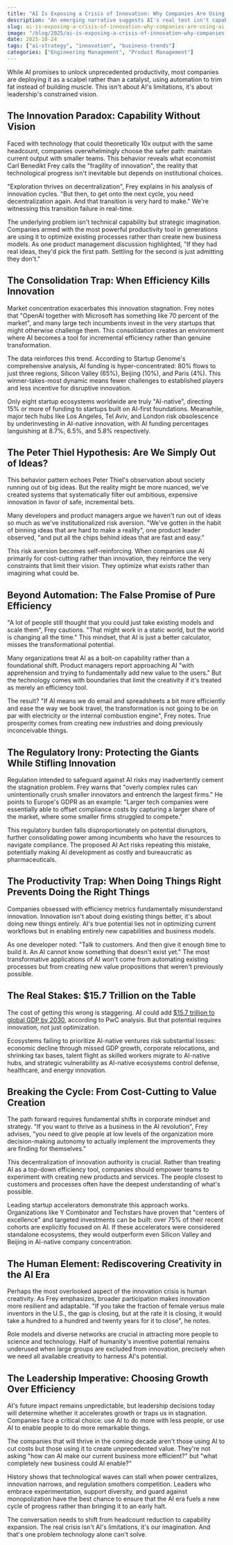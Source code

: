 ```yaml
---
title: "AI Is Exposing a Crisis of Innovation: Why Companies Are Using AI to Downsize, Not Scale"
description: "An emerging narrative suggests AI's real test isn't capability, but corporate imagination. Despite AI enabling massive productivity gains, most companies are using it to cut headcount rather than innovate, exposing a deeper strategic stagnation."
slug: ai-is-exposing-a-crisis-of-innovation-why-companies-are-using-ai-to-downsize-not-scale
image: "/blog/2025/ai-is-exposing-a-crisis-of-innovation-why-companies-are-using-ai-to-downsize-not-scale.webp"
date: 2025-10-24
tags: ["ai-strategy", "innovation", "business-trends"]
categories: ["Engineering Management", "Product Management"]
---
```


While AI promises to unlock unprecedented productivity, most companies are deploying it as a scalpel rather than a catalyst, using automation to trim fat instead of building muscle. This isn't about AI's limitations, it's about leadership's constrained vision.

## The Innovation Paradox: Capability Without Vision

Faced with technology that could theoretically 10x output with the same headcount, companies overwhelmingly choose the safer path: maintain current output with smaller teams. This behavior reveals what economist Carl Benedikt Frey calls the "fragility of innovation", the reality that technological progress isn't inevitable but depends on institutional choices.

"Exploration thrives on decentralization", Frey explains in his analysis of innovation cycles. "But then, to get onto the next cycle, you need decentralization again. And that transition is very hard to make." We're witnessing this transition failure in real-time.

The underlying problem isn't technical capability but strategic imagination. Companies armed with the most powerful productivity tool in generations are using it to optimize existing processes rather than create new business models. As one product management discussion highlighted, "If they had real ideas, they'd pick the first path. Settling for the second is just admitting they don't."

## The Consolidation Trap: When Efficiency Kills Innovation

Market concentration exacerbates this innovation stagnation. Frey notes that "OpenAI together with Microsoft has something like 70 percent of the market", and many large tech incumbents invest in the very startups that might otherwise challenge them. This consolidation creates an environment where AI becomes a tool for incremental efficiency rather than genuine transformation.

The data reinforces this trend. According to Startup Genome's comprehensive analysis, AI funding is hyper-concentrated: 80% flows to just three regions, Silicon Valley (65%), Beijing (10%), and Paris (4%). This winner-takes-most dynamic means fewer challenges to established players and less incentive for disruptive innovation.

Only eight startup ecosystems worldwide are truly "AI-native", directing 15% or more of funding to startups built on AI-first foundations. Meanwhile, major tech hubs like Los Angeles, Tel Aviv, and London risk obsolescence by underinvesting in AI-native innovation, with AI funding percentages languishing at 8.7%, 6.5%, and 5.8% respectively.

## The Peter Thiel Hypothesis: Are We Simply Out of Ideas?

This behavior pattern echoes Peter Thiel's observation about society running out of big ideas. But the reality might be more nuanced, we've created systems that systematically filter out ambitious, expensive innovation in favor of safe, incremental bets.

Many developers and product managers argue we haven't run out of ideas so much as we've institutionalized risk aversion. "We've gotten in the habit of binning ideas that are hard to make a reality", one product leader observed, "and put all the chips behind ideas that are fast and easy."

This risk aversion becomes self-reinforcing. When companies use AI primarily for cost-cutting rather than innovation, they reinforce the very constraints that limit their vision. They optimize what exists rather than imagining what could be.

## Beyond Automation: The False Promise of Pure Efficiency

"A lot of people still thought that you could just take existing models and scale them", Frey cautions. "That might work in a static world, but the world is changing all the time." This mindset, that AI is just a better calculator, misses the transformational potential.

Many organizations treat AI as a bolt-on capability rather than a foundational shift. Product managers report approaching AI "with apprehension and trying to fundamentally add new value to the users." But the technology comes with boundaries that limit the creativity if it's treated as merely an efficiency tool.

The result? "If AI means we do email and spreadsheets a bit more efficiently and ease the way we book travel, the transformation is not going to be on par with electricity or the internal combustion engine", Frey notes. True prosperity comes from creating new industries and doing previously inconceivable things.

## The Regulatory Irony: Protecting the Giants While Stifling Innovation

Regulation intended to safeguard against AI risks may inadvertently cement the stagnation problem. Frey warns that "overly complex rules can unintentionally crush smaller innovators and entrench the largest firms." He points to Europe's GDPR as an example: "Larger tech companies were essentially able to offset compliance costs by capturing a larger share of the market, where some smaller firms struggled to compete."

This regulatory burden falls disproportionately on potential disruptors, further consolidating power among incumbents who have the resources to navigate compliance. The proposed AI Act risks repeating this mistake, potentially making AI development as costly and bureaucratic as pharmaceuticals.

## The Productivity Trap: When Doing Things Right Prevents Doing the Right Things

Companies obsessed with efficiency metrics fundamentally misunderstand innovation. Innovation isn't about doing existing things better, it's about doing new things entirely. AI's true potential lies not in optimizing current workflows but in enabling entirely new capabilities and business models.

As one developer noted: "Talk to customers. And then give it enough time to build it. An AI cannot know something that doesn't exist yet." The most transformative applications of AI won't come from automating existing processes but from creating new value propositions that weren't previously possible.


## The Real Stakes: $15.7 Trillion on the Table

The cost of getting this wrong is staggering. AI could add [$15.7 trillion to global GDP by 2030](https://www.weforum.org/stories/2017/06/the-global-economy-will-be-14-bigger-in-2030-because-of-ai/), according to PwC analysis. But that potential requires innovation, not just optimization.

Ecosystems failing to prioritize AI-native ventures risk substantial losses: economic decline through missed GDP growth, corporate relocations, and shrinking tax bases, talent flight as skilled workers migrate to AI-native hubs, and strategic vulnerability as AI-native ecosystems control defense, healthcare, and energy innovation.

## Breaking the Cycle: From Cost-Cutting to Value Creation

The path forward requires fundamental shifts in corporate mindset and strategy. "If you want to thrive as a business in the AI revolution", Frey advises, "you need to give people at low levels of the organization more decision-making autonomy to actually implement the improvements they are finding for themselves."

This decentralization of innovation authority is crucial. Rather than treating AI as a top-down efficiency tool, companies should empower teams to experiment with creating new products and services. The people closest to customers and processes often have the deepest understanding of what's possible.

Leading startup accelerators demonstrate this approach works. Organizations like Y Combinator and Techstars have proven that "centers of excellence" and targeted investments can be built: over 75% of their recent cohorts are explicitly focused on AI. If these accelerators were considered standalone ecosystems, they would outperform even Silicon Valley and Beijing in AI-native company concentration.

## The Human Element: Rediscovering Creativity in the AI Era

Perhaps the most overlooked aspect of the innovation crisis is human creativity. As Frey emphasizes, broader participation makes innovation more resilient and adaptable. "If you take the fraction of female versus male inventors in the U.S., the gap is closing, but at the rate it is closing, it would take a hundred to a hundred and twenty years for it to close", he notes.

Role models and diverse networks are crucial in attracting more people to science and technology. Half of humanity's inventive potential remains underused when large groups are excluded from innovation, precisely when we need all available creativity to harness AI's potential.

## The Leadership Imperative: Choosing Growth Over Efficiency

AI's future impact remains unpredictable, but leadership decisions today will determine whether it accelerates growth or traps us in stagnation. Companies face a critical choice: use AI to do more with less people, or use AI to enable people to do more remarkable things.

The companies that will thrive in the coming decade aren't those using AI to cut costs but those using it to create unprecedented value. They're not asking "how can AI make our current business more efficient?" but "what completely new business could AI enable?"

History shows that technological waves can stall when power centralizes, innovation narrows, and regulation smothers competition. Leaders who embrace experimentation, support diversity, and guard against monopolization have the best chance to ensure that the AI era fuels a new cycle of progress rather than bringing it to an early halt.

The conversation needs to shift from headcount reduction to capability expansion. The real crisis isn't AI's limitations, it's our imagination. And that's one problem technology alone can't solve.